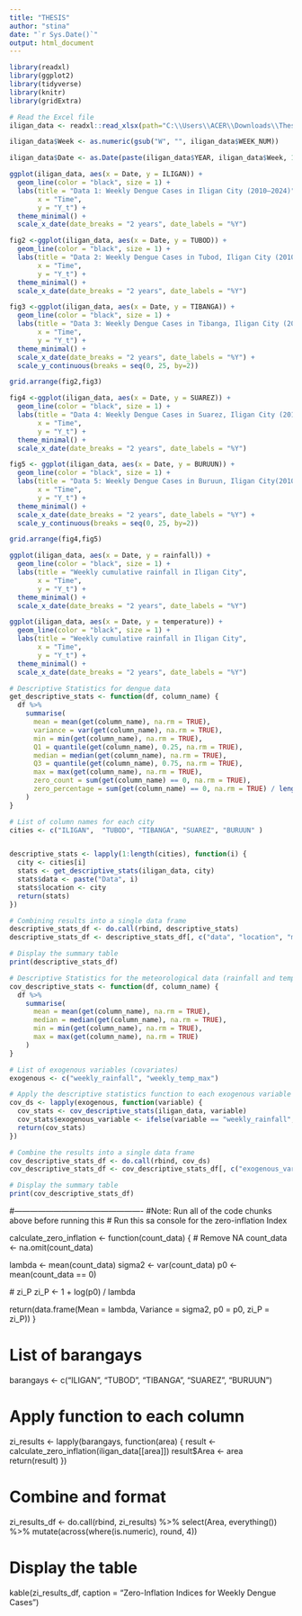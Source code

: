 ---
title: "THESIS"
author: "stina"
date: "`r Sys.Date()`"
output: html_document
---
```{r, warning=FALSE, message=FALSE}
library(readxl)
library(ggplot2)
library(tidyverse)
library(knitr)
library(gridExtra)

# Read the Excel file
iligan_data <- readxl::read_xlsx(path="C:\\Users\\ACER\\Downloads\\ThesisIT!\\IC\\Iligan_Dengue_Cases.xlsx", sheet=1) 
```

```{r}
iligan_data$Week <- as.numeric(gsub("W", "", iligan_data$WEEK_NUM))

iligan_data$Date <- as.Date(paste(iligan_data$YEAR, iligan_data$Week, 1, sep = "-"), format = "%Y-%U-%u")
```

```{r, warning=FALSE, fig.align = 'center',fig.cap = "Data 1: Weekly Dengue Cases in Iligan City (2010–2024)"}
ggplot(iligan_data, aes(x = Date, y = ILIGAN)) +
  geom_line(color = "black", size = 1) +
  labs(title = "Data 1: Weekly Dengue Cases in Iligan City (2010–2024)",
       x = "Time",
       y = "Y_t") +
  theme_minimal() +
  scale_x_date(date_breaks = "2 years", date_labels = "%Y") 

```



```{r, warning=FALSE, fig.align = 'center',fig.cap = "Data 2: Weekly Dengue Cases in Tubod, Iligan City (2010–2024)"}
fig2 <-ggplot(iligan_data, aes(x = Date, y = TUBOD)) +
  geom_line(color = "black", size = 1) +
  labs(title = "Data 2: Weekly Dengue Cases in Tubod, Iligan City (2010–2024)",
       x = "Time",
       y = "Y_t") +
  theme_minimal() +
  scale_x_date(date_breaks = "2 years", date_labels = "%Y") 

```



```{r, warning=FALSE, fig.align = 'center',fig.cap = "Data 3: Weekly Dengue Cases in Tibanga, Iligan City (2010–2024)"}
fig3 <-ggplot(iligan_data, aes(x = Date, y = TIBANGA)) +
  geom_line(color = "black", size = 1) +
  labs(title = "Data 3: Weekly Dengue Cases in Tibanga, Iligan City (2010–2024)",
       x = "Time",
       y = "Y_t") +
  theme_minimal() +
  scale_x_date(date_breaks = "2 years", date_labels = "%Y") + 
  scale_y_continuous(breaks = seq(0, 25, by=2)) 

grid.arrange(fig2,fig3)
```




```{r, warning=FALSE, fig.align = 'center',fig.cap = "Data 4: Weekly Dengue Cases in Suarez, Iligan City (2010–2024)"}
fig4 <-ggplot(iligan_data, aes(x = Date, y = SUAREZ)) +
  geom_line(color = "black", size = 1) +
  labs(title = "Data 4: Weekly Dengue Cases in Suarez, Iligan City (2010–2024)",
       x = "Time",
       y = "Y_t") +
  theme_minimal() +
  scale_x_date(date_breaks = "2 years", date_labels = "%Y") 

```



```{r, warning=FALSE, fig.align = 'center',fig.cap ="Data 5: Weekly Dengue Cases in Buruun, Iligan City(2010–2024)"}
fig5 <- ggplot(iligan_data, aes(x = Date, y = BURUUN)) +
  geom_line(color = "black", size = 1) +
  labs(title = "Data 5: Weekly Dengue Cases in Buruun, Iligan City(2010–2024)",
       x = "Time",
       y = "Y_t") +
  theme_minimal() +
  scale_x_date(date_breaks = "2 years", date_labels = "%Y") +  
  scale_y_continuous(breaks = seq(0, 25, by=2))  

grid.arrange(fig4,fig5)
```


```{r, warning=FALSE, }
ggplot(iligan_data, aes(x = Date, y = rainfall)) +
  geom_line(color = "black", size = 1) +
  labs(title = "Weekly cumulative rainfall in Iligan City",
       x = "Time",
       y = "Y_t") +
  theme_minimal() +
  scale_x_date(date_breaks = "2 years", date_labels = "%Y") 

```



```{r, warning=FALSE, }
ggplot(iligan_data, aes(x = Date, y = temperature)) +
  geom_line(color = "black", size = 1) +
  labs(title = "Weekly cumulative rainfall in Iligan City",
       x = "Time",
       y = "Y_t") +
  theme_minimal() +
  scale_x_date(date_breaks = "2 years", date_labels = "%Y") 

```


```{r}
# Descriptive Statistics for dengue data
get_descriptive_stats <- function(df, column_name) {
  df %>%
    summarise(
      mean = mean(get(column_name), na.rm = TRUE),
      variance = var(get(column_name), na.rm = TRUE),
      min = min(get(column_name), na.rm = TRUE),
      Q1 = quantile(get(column_name), 0.25, na.rm = TRUE),
      median = median(get(column_name), na.rm = TRUE),
      Q3 = quantile(get(column_name), 0.75, na.rm = TRUE),
      max = max(get(column_name), na.rm = TRUE),
      zero_count = sum(get(column_name) == 0, na.rm = TRUE),
      zero_percentage = sum(get(column_name) == 0, na.rm = TRUE) / length(get(column_name)) * 100  
    )
}

# List of column names for each city
cities <- c("ILIGAN",  "TUBOD", "TIBANGA", "SUAREZ", "BURUUN" )


descriptive_stats <- lapply(1:length(cities), function(i) {
  city <- cities[i]
  stats <- get_descriptive_stats(iligan_data, city)
  stats$data <- paste("Data", i)  
  stats$location <- city
  return(stats)
})

# Combining results into a single data frame
descriptive_stats_df <- do.call(rbind, descriptive_stats)
descriptive_stats_df <- descriptive_stats_df[, c("data", "location", "mean", "variance", "min", "Q1", "median", "Q3", "max", "zero_percentage")]

# Display the summary table
print(descriptive_stats_df)

```

```{r}
# Descriptive Statistics for the meteorological data (rainfall and temperature)
cov_descriptive_stats <- function(df, column_name) {
  df %>%
    summarise(
      mean = mean(get(column_name), na.rm = TRUE),
      median = median(get(column_name), na.rm = TRUE),
      min = min(get(column_name), na.rm = TRUE),
      max = max(get(column_name), na.rm = TRUE)
    )
}

# List of exogenous variables (covariates)
exogenous <- c("weekly_rainfall", "weekly_temp_max")

# Apply the descriptive statistics function to each exogenous variable
cov_ds <- lapply(exogenous, function(variable) {
  cov_stats <- cov_descriptive_stats(iligan_data, variable)
  cov_stats$exogenous_variable <- ifelse(variable == "weekly_rainfall", "Rainfall (mm)", "Temperature (°C)")  # Add labels
  return(cov_stats)
})

# Combine the results into a single data frame
cov_descriptive_stats_df <- do.call(rbind, cov_ds)
cov_descriptive_stats_df <- cov_descriptive_stats_df[, c("exogenous_variable", "mean", "median", "min", "max")]

# Display the summary table
print(cov_descriptive_stats_df)

```




#-------------------------------------------------
#Note: Run all of the code chunks above before running this
# Run this sa console for the zero-inflation Index

calculate_zero_inflation <- function(count_data) {
  # Remove NA
  count_data <- na.omit(count_data)
  
  lambda <- mean(count_data)
  sigma2 <- var(count_data)
  p0 <- mean(count_data == 0)
  
  # zi_P
  zi_P <- 1 + log(p0) / lambda
  
  
  return(data.frame(Mean = lambda, Variance = sigma2, p0 = p0, zi_P = zi_P))
}

# List of barangays
barangays <- c("ILIGAN", "TUBOD", "TIBANGA", "SUAREZ", "BURUUN")

# Apply function to each column
zi_results <- lapply(barangays, function(area) {
  result <- calculate_zero_inflation(iligan_data[[area]])
  result$Area <- area
  return(result)
})

# Combine and format
zi_results_df <- do.call(rbind, zi_results) %>%
  select(Area, everything()) %>%
  mutate(across(where(is.numeric), round, 4))

# Display the table
kable(zi_results_df, caption = "Zero-Inflation Indices for Weekly Dengue Cases")



